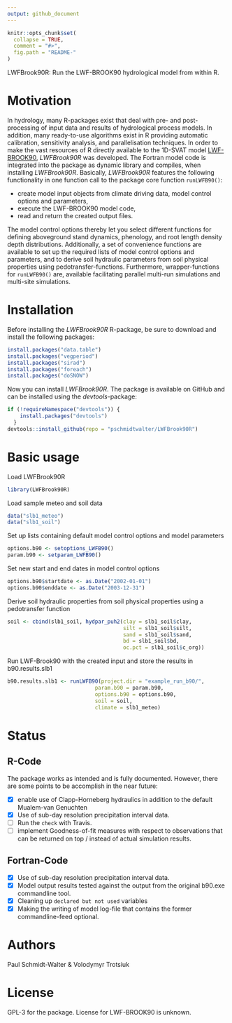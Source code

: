 ```yaml
---
output: github_document
---
```


<!-- README.md is generated from README.Rmd. Please edit that file -->

```r
knitr::opts_chunk$set(
  collapse = TRUE,
  comment = "#>",
  fig.path = "README-"
)
```
LWFBrook90R: Run the LWF-BROOK90 hydrological model from within R.

# Motivation
In hydrology, many R-packages exist that deal with pre- and post-processing of input data and results of hydrological process models. In addition, many ready-to-use algorithms exist in R providing automatic calibration, sensitivity analysis, and parallelisation techniques. In order to make the vast resources of R directly available to the 1D-SVAT model [LWF-BROOK90](https://www.lwf.bayern.de/boden-klima/wasserhaushalt/index.php), *LWFBrook90R* was developed. The Fortran model code is integrated into the package as dynamic library and compiles, when installing *LWFBrook90R*. 
Basically, *LWFBrook90R* features the following functionality in one function call to the package core function `runLWFB90()`:

* create model input objects from climate driving data, model control options and parameters,
* execute the LWF-BROOK90 model code,
* read and return the created output files.

The model control options thereby let you select different functions for defining aboveground stand dynamics, phenology, and root length density depth distributions. Additionally, a set of convenience functions are available to set up the required lists of model control options and parameters, and to derive soil hydraulic parameters from soil physical properties using pedotransfer-functions. Furthermore, wrapper-functions for `runLWFB90()` are, available facilitating parallel multi-run simulations and multi-site simulations.

# Installation

Before installing the *LWFBrook90R* R-package, be sure to download and install the following packages:
```r
install.packages("data.table")
install.packages("vegperiod")
install.packages("sirad")
install.packages("foreach")
install.packages("doSNOW")
```

Now you can install *LWFBrook90R*. The package is available on GitHub and can be installed using the *devtools*-package:
```r
if (!requireNamespace("devtools")) {
    install.packages("devtools")
  }
devtools::install_github(repo = "pschmidtwalter/LWFBrook90R")
```

# Basic usage
Load LWFBrook90R
```r
library(LWFBrook90R)
```

Load sample meteo and soil data
```r
data("slb1_meteo")
data("slb1_soil")
```

Set up lists containing default model control options and model parameters
```r
options.b90 <- setoptions_LWFB90()
param.b90 <- setparam_LWFB90()
```
Set new start and end dates in model control options
```r
options.b90$startdate <- as.Date("2002-01-01")
options.b90$enddate <- as.Date("2003-12-31")
```

Derive soil hydraulic properties from soil physical properties using a pedotransfer function
```r
soil <- cbind(slb1_soil, hydpar_puh2(clay = slb1_soil$clay,
                                     silt = slb1_soil$silt,
                                     sand = slb1_soil$sand,
                                     bd = slb1_soil$bd,
                                     oc.pct = slb1_soil$c_org))
```

Run LWF-Brook90 with the created input and store the results in b90.results.slb1
```r
b90.results.slb1 <- runLWFB90(project.dir = "example_run_b90/",
                            param.b90 = param.b90,
                            options.b90 = options.b90,
                            soil = soil,
                            climate = slb1_meteo)
```

# Status

## R-Code

The package works as intended and is fully documented. However, there are some points to be accomplish in the near future:

- [x] enable use of Clapp-Horneberg hydraulics in addition to the default Mualem-van Genuchten
- [x] Use of sub-day resolution precipitation interval data.
- [ ] Run the `check` with Travis.
- [ ] implement Goodness-of-fit measures with respect to observations that can be returned on top / instead of actual simulation results.

## Fortran-Code 
 
- [x] Use of sub-day resolution precipitation interval data.
- [x] Model output results tested against the output from the original b90.exe commandline tool. 
- [x] Cleaning up `declared but not used` variables
- [x] Making the writing of model log-file that contains the former commandline-feed optional. 

# Authors 
Paul Schmidt-Walter & Volodymyr Trotsiuk

# License
GPL-3 for the package. License for LWF-BROOK90 is unknown.
